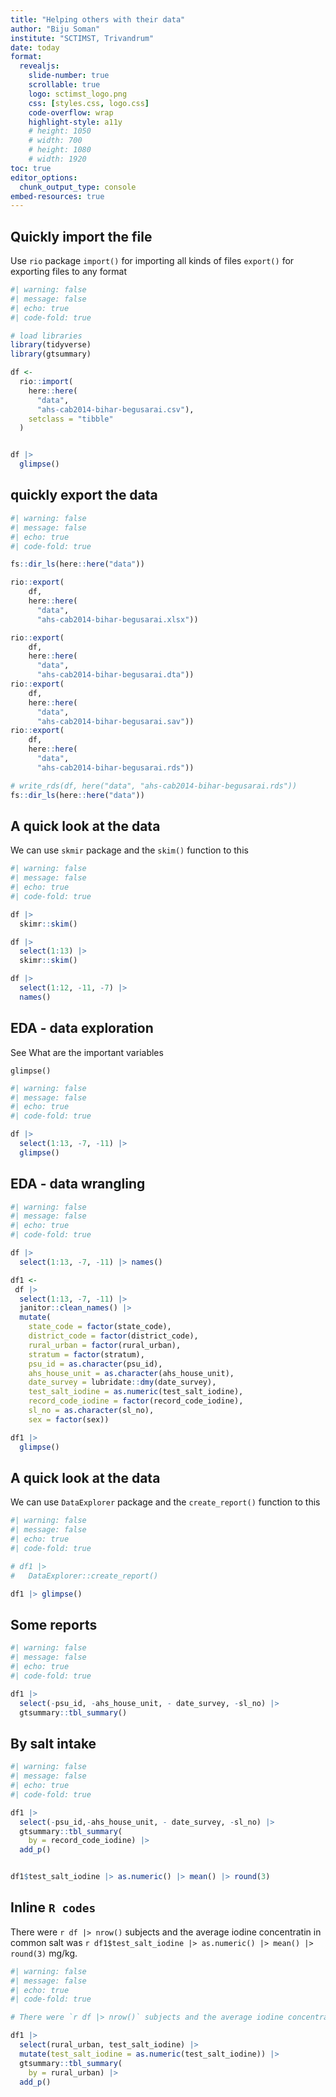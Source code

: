 ```yaml
---
title: "Helping others with their data"
author: "Biju Soman"
institute: "SCTIMST, Trivandrum"
date: today
format: 
  revealjs:
    slide-number: true
    scrollable: true
    logo: sctimst_logo.png
    css: [styles.css, logo.css]
    code-overflow: wrap
    highlight-style: a11y
    # height: 1050
    # width: 700
    # height: 1080
    # width: 1920
toc: true
editor_options: 
  chunk_output_type: console
embed-resources: true
---
```


## Quickly import the file {.scrollable}

Use `rio` package 
`import()` for importing all kinds of files
`export()` for exporting files to any format

```r
#| warning: false
#| message: false
#| echo: true
#| code-fold: true

# load libraries
library(tidyverse)
library(gtsummary)

df <- 
  rio::import(
    here::here(
      "data",
      "ahs-cab2014-bihar-begusarai.csv"),
    setclass = "tibble"
  )


df |> 
  glimpse()

```

## quickly export the data {.scrollable}

```r
#| warning: false
#| message: false
#| echo: true
#| code-fold: true

fs::dir_ls(here::here("data"))

rio::export(
    df, 
    here::here(
      "data",
      "ahs-cab2014-bihar-begusarai.xlsx"))

rio::export(
    df, 
    here::here(
      "data",
      "ahs-cab2014-bihar-begusarai.dta"))
rio::export(
    df, 
    here::here(
      "data",
      "ahs-cab2014-bihar-begusarai.sav"))
rio::export(
    df, 
    here::here(
      "data",
      "ahs-cab2014-bihar-begusarai.rds"))

# write_rds(df, here("data", "ahs-cab2014-bihar-begusarai.rds"))
fs::dir_ls(here::here("data"))

```

## A quick look at the data {.scrollable}

We can use `skmir` package and 
the `skim()` function to this

```r
#| warning: false
#| message: false
#| echo: true
#| code-fold: true

df |> 
  skimr::skim()

df |> 
  select(1:13) |> 
  skimr::skim()

df |> 
  select(1:12, -11, -7) |> 
  names()

```




## EDA - data exploration {.scrollable}

See What are the important variables 

`glimpse()`



```r
#| warning: false
#| message: false
#| echo: true
#| code-fold: true

df |> 
  select(1:13, -7, -11) |> 
  glimpse()

```

## EDA - data wrangling {.scrollable}

```r
#| warning: false
#| message: false
#| echo: true
#| code-fold: true

df |> 
  select(1:13, -7, -11) |> names()

df1 <- 
 df |> 
  select(1:13, -7, -11) |> 
  janitor::clean_names() |> 
  mutate(
    state_code = factor(state_code),
    district_code = factor(district_code),
    rural_urban = factor(rural_urban),
    stratum = factor(stratum),
    psu_id = as.character(psu_id),
    ahs_house_unit = as.character(ahs_house_unit),
    date_survey = lubridate::dmy(date_survey),
    test_salt_iodine = as.numeric(test_salt_iodine),
    record_code_iodine = factor(record_code_iodine),
    sl_no = as.character(sl_no),
    sex = factor(sex))

df1 |> 
  glimpse()

```

## A quick look at the data {.scrollable}

We can use `DataExplorer` package and 
the `create_report()` function to this

```r
#| warning: false
#| message: false
#| echo: true
#| code-fold: true

# df1 |> 
#   DataExplorer::create_report()

df1 |> glimpse()

```

## Some reports {.scrollable}

```r
#| warning: false
#| message: false
#| echo: true
#| code-fold: true

df1 |> 
  select(-psu_id, -ahs_house_unit, - date_survey, -sl_no) |> 
  gtsummary::tbl_summary()

```

## By salt intake {.scrollable}

```r
#| warning: false
#| message: false
#| echo: true
#| code-fold: true

df1 |> 
  select(-psu_id,-ahs_house_unit, - date_survey, -sl_no) |> 
  gtsummary::tbl_summary(
    by = record_code_iodine) |> 
  add_p()


df1$test_salt_iodine |> as.numeric() |> mean() |> round(3)  
```

## Inline `R codes`  {.scrollable}

There were `r df |> nrow()` subjects and the average iodine concentratin in common salt was `r df1$test_salt_iodine |> as.numeric() |> mean() |> round(3)` mg/kg.


```r
#| warning: false
#| message: false
#| echo: true
#| code-fold: true

# There were `r df |> nrow()` subjects and the average iodine concentratin in common salt was `r df1$test_salt_iodine |> as.numeric() |> mean() |> round(3)` mg/kg.

df1 |> 
  select(rural_urban, test_salt_iodine) |> 
  mutate(test_salt_iodine = as.numeric(test_salt_iodine)) |> 
  gtsummary::tbl_summary(
    by = rural_urban) |> 
  add_p()

```




